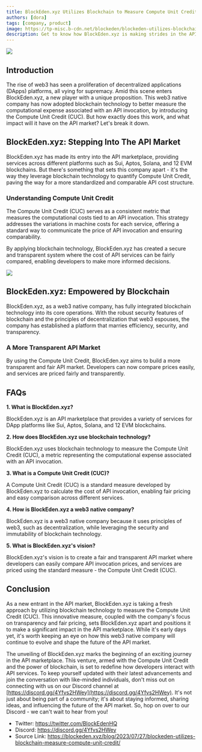 ```yaml
---
title: BlockEden.xyz Utilizes Blockchain to Measure Compute Unit Credit (CUC)
authors: [dora]
tags: [company, product]
image: https://tp-misc.b-cdn.net/blockeden/blockeden-utilizes-blockchain-measure-compute-unit-credit.png
description: Get to know how BlockEden.xyz is making strides in the API market through blockchain technology. Our innovative Compute Unit Credit (CUC) is setting a new standard for computational costs, benefitting DApps developers on various platforms.
---
```


![](https://tp-misc.b-cdn.net/blockeden/blockeden-utilizes-blockchain-measure-compute-unit-credit.png)

## Introduction

The rise of web3 has seen a proliferation of decentralized applications (DApps) platforms, all vying for supremacy. Amid this scene enters BlockEden.xyz, a new player with a unique proposition. This web3 native company has now adopted blockchain technology to better measure the computational expense associated with an API invocation, by introducing the Compute Unit Credit (CUC). But how exactly does this work, and what impact will it have on the API market? Let's break it down.

## BlockEden.xyz: Stepping Into The API Market

BlockEden.xyz has made its entry into the API marketplace, providing services across different platforms such as Sui, Aptos, Solana, and 12 EVM blockchains. But there's something that sets this company apart - it's the way they leverage blockchain technology to quantify Compute Unit Credit, paving the way for a more standardized and comparable API cost structure.

### Understanding Compute Unit Credit

The Compute Unit Credit (CUC) serves as a consistent metric that measures the computational costs tied to an API invocation. This strategy addresses the variations in machine costs for each service, offering a standard way to communicate the price of API invocation and ensuring comparability.

By applying blockchain technology, BlockEden.xyz has created a secure and transparent system where the cost of API services can be fairly compared, enabling developers to make more informed decisions.

![](https://tp-misc.b-cdn.net/blockeden/cuckoo-network-screenshot.png)

## BlockEden.xyz: Empowered by Blockchain

BlockEden.xyz, as a web3 native company, has fully integrated blockchain technology into its core operations. With the robust security features of blockchain and the principles of decentralization that web3 espouses, the company has established a platform that marries efficiency, security, and transparency.

### A More Transparent API Market

By using the Compute Unit Credit, BlockEden.xyz aims to build a more transparent and fair API market. Developers can now compare prices easily, and services are priced fairly and transparently.

## FAQs

**1. What is BlockEden.xyz?**

BlockEden.xyz is an API marketplace that provides a variety of services for DApp platforms like Sui, Aptos, Solana, and 12 EVM blockchains.

**2. How does BlockEden.xyz use blockchain technology?**

BlockEden.xyz uses blockchain technology to measure the Compute Unit Credit (CUC), a metric representing the computational expense associated with an API invocation.

**3. What is a Compute Unit Credit (CUC)?**

A Compute Unit Credit (CUC) is a standard measure developed by BlockEden.xyz to calculate the cost of API invocation, enabling fair pricing and easy comparison across different services.

**4. How is BlockEden.xyz a web3 native company?**

BlockEden.xyz is a web3 native company because it uses principles of web3, such as decentralization, while leveraging the security and immutability of blockchain technology.

**5. What is BlockEden.xyz's vision?**

BlockEden.xyz's vision is to create a fair and transparent API market where developers can easily compare API invocation prices, and services are priced using the standard measure - the Compute Unit Credit (CUC).

## Conclusion

As a new entrant in the API market, BlockEden.xyz is taking a fresh approach by utilizing blockchain technology to measure the Compute Unit Credit (CUC). This innovative measure, coupled with the company's focus on transparency and fair pricing, sets BlockEden.xyz apart and positions it to make a significant impact in the API marketplace. While it's early days yet, it's worth keeping an eye on how this web3 native company will continue to evolve and shape the future of the API market.

The unveiling of BlockEden.xyz marks the beginning of an exciting journey in the API marketplace. This venture, armed with the Compute Unit Credit and the power of blockchain, is set to redefine how developers interact with API services. To keep yourself updated with their latest advancements and join the conversation with like-minded individuals, don't miss out on connecting with us on our Discord channel at [https://discord.gg/4Yfvs2HWey](https://discord.gg/4Yfvs2HWey). It's not just about being part of a community; it's about staying informed, sharing ideas, and influencing the future of the API market. So, hop on over to our Discord - we can't wait to hear from you!


- Twitter: https://twitter.com/BlockEdenHQ
- Discord: https://discord.gg/4Yfvs2HWey
- Source Link: https://blockeden.xyz/blog/2023/07/27/blockeden-utilizes-blockchain-measure-compute-unit-credit/
